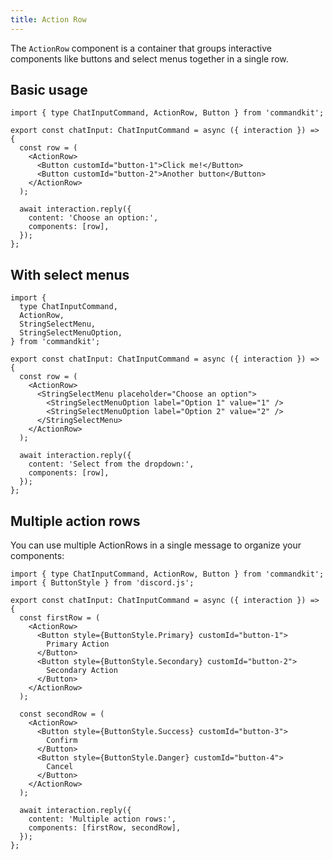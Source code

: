 ```yaml
---
title: Action Row
---
```


The `ActionRow` component is a container that groups interactive
components like buttons and select menus together in a single row.

## Basic usage

```tsx title="src/app/commands/example.tsx"
import { type ChatInputCommand, ActionRow, Button } from 'commandkit';

export const chatInput: ChatInputCommand = async ({ interaction }) => {
  const row = (
    <ActionRow>
      <Button customId="button-1">Click me!</Button>
      <Button customId="button-2">Another button</Button>
    </ActionRow>
  );

  await interaction.reply({
    content: 'Choose an option:',
    components: [row],
  });
};
```

## With select menus

```tsx title="src/app/commands/select-example.tsx"
import {
  type ChatInputCommand,
  ActionRow,
  StringSelectMenu,
  StringSelectMenuOption,
} from 'commandkit';

export const chatInput: ChatInputCommand = async ({ interaction }) => {
  const row = (
    <ActionRow>
      <StringSelectMenu placeholder="Choose an option">
        <StringSelectMenuOption label="Option 1" value="1" />
        <StringSelectMenuOption label="Option 2" value="2" />
      </StringSelectMenu>
    </ActionRow>
  );

  await interaction.reply({
    content: 'Select from the dropdown:',
    components: [row],
  });
};
```

## Multiple action rows

You can use multiple ActionRows in a single message to organize your
components:

```tsx title="src/app/commands/multiple-rows.tsx"
import { type ChatInputCommand, ActionRow, Button } from 'commandkit';
import { ButtonStyle } from 'discord.js';

export const chatInput: ChatInputCommand = async ({ interaction }) => {
  const firstRow = (
    <ActionRow>
      <Button style={ButtonStyle.Primary} customId="button-1">
        Primary Action
      </Button>
      <Button style={ButtonStyle.Secondary} customId="button-2">
        Secondary Action
      </Button>
    </ActionRow>
  );

  const secondRow = (
    <ActionRow>
      <Button style={ButtonStyle.Success} customId="button-3">
        Confirm
      </Button>
      <Button style={ButtonStyle.Danger} customId="button-4">
        Cancel
      </Button>
    </ActionRow>
  );

  await interaction.reply({
    content: 'Multiple action rows:',
    components: [firstRow, secondRow],
  });
};
```
